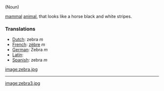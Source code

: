 (Noun)

[[mammal]] [[animal]], that looks like a horse black and white stripes.

===Translations===
*[[Dutch]]: zebra ''m''
*[[French]]: [[zèbre]] ''m''
*[[German]]: Zebra ''m'' 
*[[Latin]]: [[]]
*[[Spanish]]: zebra ''m''

[[image:zebra.jpg]]
----
[[image:zebra3.jpg]]